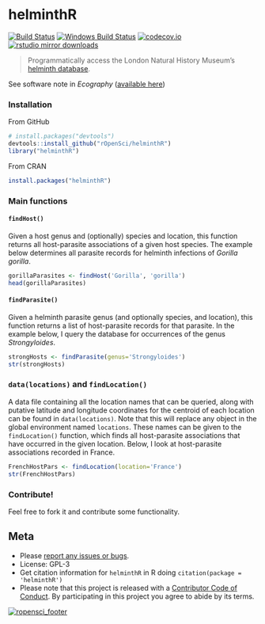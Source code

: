 helminthR
=======

[![Build Status](https://travis-ci.org/ropensci/helminthR.svg?branch=master)](https://travis-ci.org/ropensci/helminthR)
[![Windows Build Status](https://ci.appveyor.com/api/projects/status/rmq9euldm5gy9qup?svg=true)](https://ci.appveyor.com/project/taddallas/helminthr)
[![codecov.io](https://codecov.io/github/ropensci/helminthR/coverage.svg?branch=master)](https://codecov.io/github/ropensci/helminthR?branch=master)
[![rstudio mirror downloads](http://cranlogs.r-pkg.org/badges/helminthR)](https://github.com/metacran/cranlogs.app)


> Programmatically access the London Natural History Museum's [helminth database](http://www.nhm.ac.uk/research-curation/scientific-resources/taxonomy-systematics/host-parasites/index.html).

See software note in _Ecography_ ([available here](http://onlinelibrary.wiley.com/doi/10.1111/ecog.02131/full))


### Installation

From GitHub

```r

# install.packages("devtools")
devtools::install_github("rOpenSci/helminthR")
library("helminthR")

```

From CRAN

```r

install.packages("helminthR")

```



### Main functions

#### `findHost()`

Given a host genus and (optionally) species and location, this function returns all host-parasite associations of a given host species. The example below determines all parasite records for helminth infections of _Gorilla gorilla_.

```r

gorillaParasites <- findHost('Gorilla', 'gorilla')
head(gorillaParasites)

```

#### `findParasite()`

Given a helminth parasite genus (and optionally species, and location), this function returns a list of host-parasite records for that parasite. In the example below, I query the database for occurrences of the genus _Strongyloides_.

```r

strongHosts <- findParasite(genus='Strongyloides')
str(strongHosts)

```



### `data(locations)` and `findLocation()`

A data file containing all the location names that can be queried, along with putative latitude and longitude coordinates for the centroid of each location can be found in `data(locations)`. Note that this will replace any object in the global environment named `locations`. These names can be given to the `findLocation()` function, which finds all host-parasite associations that have occurred in the given location. Below, I look at host-parasite associations recorded in France.


```r

FrenchHostPars <- findLocation(location='France')
str(FrenchHostPars)

```




### Contribute!

Feel free to fork it and contribute some functionality.  



## Meta

* Please [report any issues or bugs](https://github.com/ropensci/helminthR/issues).
* License: GPL-3
* Get citation information for `helminthR` in R doing `citation(package = 'helminthR')`
* Please note that this project is released with a [Contributor Code of Conduct](CONDUCT.md).
By participating in this project you agree to abide by its terms.

[![ropensci_footer](https://ropensci.org/public_images/github_footer.png)](https://ropensci.org)
